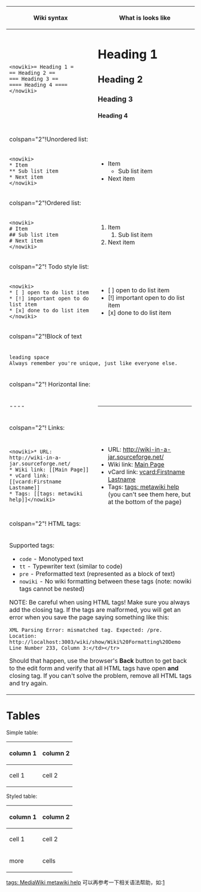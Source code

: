 {| border="1"
! Wiki syntax !! What is looks like
|-
|<pre><nowiki>= Heading 1 =
== Heading 2 ==
=== Heading 3 ==
==== Heading 4 ====</nowiki></pre>
|
= Heading 1 =
== Heading 2 ==
=== Heading 3 ===
==== Heading 4 ====
|-
!colspan="2"!Unordered list:
|-
|<pre><nowiki>
* Item
** Sub list item
* Next item
</nowiki></pre>
|
* Item
** Sub list item
* Next item
|-
!colspan="2"!Ordered list:
|-
|<pre><nowiki>
# Item
## Sub list item
# Next item
</nowiki></pre>
|
# Item
## Sub list item
# Next item
|-
! colspan="2"! Todo style list:
|-
|<pre><nowiki>
* [ ] open to do list item
* [!] important open to do list item
* [x] done to do list item
</nowiki></pre>
|
* [ ] open to do list item
* [!] important open to do list item
* [x] done to do list item
|-
! colspan="2"!Block of text
|-
| colspan="2"|
 leading space
 Always remember you're unique, just like everyone else.
|-
! colspan="2"! Horizontal line:
|-
|<nowiki>----</nowiki> ||----
|-
! colspan="2"! Links:
|-
|<pre><nowiki>* URL: http://wiki-in-a-jar.sourceforge.net/
* Wiki link: [[Main Page]]
* vCard link: [[vcard:Firstname Lastname]]
* Tags: [[tags: metawiki help]]</nowiki></pre>
|
* URL: http://wiki-in-a-jar.sourceforge.net/
* Wiki link: [[Main Page]]
* vCard link: [[vcard:Firstname Lastname]]
* Tags: [[tags: metawiki help]] (you can't see them here, but at the bottom of the page)
|-
! colspan="2"! HTML tags:
|-
|colspan="2"| Supported tags:
* <code>code</code> - Monotyped text
* <code>tt</code> - Typewriter text (similar to code)
* <code>pre</code> - Preformatted text (represented as a block of text)
* <code>nowiki</code> - No wiki formatting between these tags (note: nowiki tags cannot be nested)

NOTE: Be careful when using HTML tags! Make sure you always add the closing tag. If the tags are malformed, you will get an error when you save the page saying something like this:
<pre>
XML Parsing Error: mismatched tag. Expected: /pre.
Location: http://localhost:3003/wiki/show/Wiki%20Formatting%20Demo
Line Number 233, Column 3:</td></tr>
</pre>
Should that happen, use the browser's '''Back''' button to get back to the edit form and verify that all HTML tags have open '''and''' closing tag. If you can't  solve the problem, remove all HTML tags and try again.
|}

= Tables =
Simple table:
{|
! column 1 !! column 2
|-
| cell 1   || cell 2
|}

Styled table:
{| class="wikitable"
! column 1 !! column 2
|-
| cell 1   || cell 2
|-
| more
| cells
|}

[[tags: MediaWiki metawiki help]]
可以再参考一下相关语法帮助，如:[http://idaan.net/?p=233]
